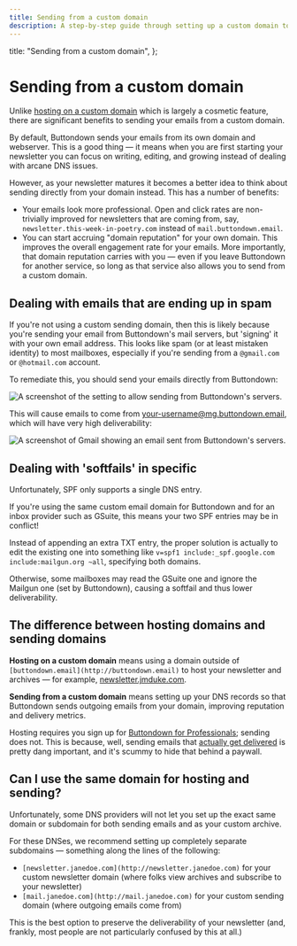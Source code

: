 ```yaml
---
title: Sending from a custom domain
description: A step-by-step guide through setting up a custom domain to send your newsletter
---
```



  title: "Sending from a custom domain",
};

# Sending from a custom domain

Unlike [hosting on a custom domain](/getting-started/hosting-on-a-custom-domain) which is largely a cosmetic
feature, there are significant benefits to sending your emails from a custom domain.

By default, Buttondown sends your emails from its own domain and webserver. This is a good thing — it means when you are first
starting your newsletter you can focus on writing, editing, and growing instead of dealing with arcane DNS issues. 

However, as your newsletter matures it becomes a better idea to think about sending directly from your domain instead. This has a number of benefits:

- Your emails look more professional. Open and click rates are non-trivially improved for newsletters that are coming from, say, `newsletter.this-week-in-poetry.com` instead of `mail.buttondown.email`.
- You can start accruing "domain reputation" for your own domain. This improves the overall engagement rate for your emails. More importantly, that domain reputation carries with you — even if you leave Buttondown for another service, so long as that service also allows you to send from a custom domain.

## Dealing with emails that are ending up in spam

If you're not using a custom sending domain, then this is likely because you're sending your email from Buttondown's mail servers, but 'signing' it with your own email address. This looks like spam (or at least mistaken identity) to most mailboxes, especially if you're sending from a `@gmail.com` or `@hotmail.com` account.

To remediate this, you should send your emails directly from Buttondown:

![A screenshot of the setting to allow sending from Buttondown's servers.](/images/sending-from-buttondown.png)

This will cause emails to come from your-username@mg.buttondown.email, which will have very high deliverability:

![A screenshot of Gmail showing an email sent from Buttondown's servers.](/images/sending-from-buttondown-2.png)

## Dealing with 'softfails' in specific

Unfortunately, SPF only supports a single DNS entry.

If you're using the same custom email domain for Buttondown and for an inbox provider such as GSuite, this means your two SPF entries may be in conflict!

Instead of appending an extra TXT entry, the proper solution is actually to edit the existing one into something like `v=spf1 include:_spf.google.com include:mailgun.org ~all`, specifying both domains.

Otherwise, some mailboxes may read the GSuite one and ignore the Mailgun one (set by Buttondown), causing a softfail and thus lower deliverability.

## The difference between hosting domains and sending domains

**Hosting on a custom domain** means using a domain outside of `[buttondown.email](http://buttondown.email)` to host your newsletter and archives — for example, [newsletter.jmduke.com](http://newsletter.jmduke.com).

**Sending from a custom domain** means setting up your DNS records so that Buttondown sends outgoing emails from your domain, improving reputation and delivery metrics.

Hosting requires you sign up for [Buttondown for Professionals](http://buttondown.email/pricing); sending does not. This is because, well, sending emails that [actually get delivered](https://blog.buttondown.email/2019/05/16/sending-newsletters-that-get-delivered) is pretty dang important, and it's scummy to hide that behind a paywall.

## Can I use the same domain for hosting and sending?

Unfortunately, some DNS providers will not let you set up the exact same domain or subdomain for both sending emails and as your custom archive.

For these DNSes, we recommend setting up completely separate subdomains — something along the lines of the following:

- `[newsletter.janedoe.com](http://newsletter.janedoe.com)` for your custom newsletter domain (where folks view archives and subscribe to your newsletter)
- `[mail.janedoe.com](http://mail.janedoe.com)` for your custom sending domain (where outgoing emails come from)

This is the best option to preserve the deliverability of your newsletter (and, frankly, most people are not particularly confused by this at all.)
